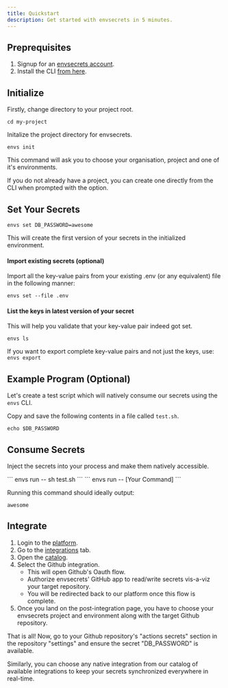 ```yaml
---
title: Quickstart
description: Get started with envsecrets in 5 minutes.
---
```


## Preprequisites

1. Signup for an [envsecrets account](https://app.envsecrets.com).
1. Install the CLI [from here](/cli/install).

## Initialize

Firstly, change directory to your project root.
```
cd my-project
```

Initalize the project directory for envsecrets.

```
envs init
```

This command will ask you to choose your organisation, project and one of it's environments.

If you do not already have a project, you can create one directly from the CLI when prompted with the option.

## Set Your Secrets

```
envs set DB_PASSWORD=awesome
```

This will create the first version of your secrets in the initialized environment.

#### Import existing secrets (optional)

Import all the key-value pairs from your existing .env (or any equivalent) file in the following manner:

```
envs set --file .env
```

#### List the keys in latest version of your secret

This will help you validate that your key-value pair indeed got set.

```
envs ls
```

<Note>If you want to export complete key-value pairs and not just the keys, use: ```envs export```</Note>

## Example Program (Optional)

Let's create a test script which will natively consume our secrets using the ```envs``` CLI.

Copy and save the following contents in a file called ```test.sh```.
```
echo $DB_PASSWORD
```

## Consume Secrets

Inject the secrets into your process and make them natively accessible.

<Tabs>
  <Tab title="Example">
    ```
    envs run -- sh test.sh
    ```
  </Tab>
  <Tab title="Command">
    ```
    envs run -- [Your Command]
    ```
  </Tab>
</Tabs>

Running this command should ideally output:

```
awesome
```

## Integrate

1. Login to the [platform](https://app.envsecrets.com).
1. Go to the [integrations](https://app.envsecrets.com/integrations) tab.
1. Open the [catalog](https://app.envsecrets.com/integrations/catalog).
1. Select the Github integration.
    * This will open Github's Oauth flow.
    * Authorize envsecrets' GitHub app to read/write secrets vis-a-viz your target repository.
    * You will be redirected back to our platform once this flow is complete.
1. Once you land on the post-integration page, you have to choose your envsecrets project and environment along with the target Github repository.

That is all! Now, go to your Github repository's "actions secrets" section in the repository "settings" and ensure the secret
"DB_PASSWORD" is available.

Similarly, you can choose any native integration from our catalog of available integrations to keep your secrets synchronized everywhere in real-time.